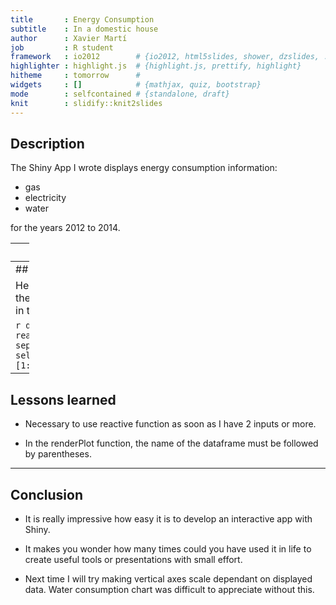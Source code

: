 ```yaml
---
title       : Energy Consumption
subtitle    : In a domestic house
author      : Xavier Martí
job         : R student
framework   : io2012        # {io2012, html5slides, shower, dzslides, ...}
highlighter : highlight.js  # {highlight.js, prettify, highlight}
hitheme     : tomorrow      #
widgets     : []            # {mathjax, quiz, bootstrap}
mode        : selfcontained # {standalone, draft}
knit        : slidify::knit2slides
---
```


## Description

The Shiny App I wrote displays energy consumption information:

- gas
- electricity
- water

for the years 2012 to 2014.

---
## Details

This is data from the energy consumption of a domestic house through years 2012 to 2014.

The accumulated consumption of Water, Gas and Electricity is measured each week and the difference with previous week is that week's consumption.

Further more, a formula is applied to compute an estimate price (expressed in
EUR) for the week's consumption.

---
## Example

Here are the first 10 lines of the Excel file (for the columns which interest
me, the ones I show in the barplot):

```r
data <- read.csv("../energyConsumptionData.csv", sep=",", header=T)
subset(data, select=c(Date,PriceGas,PriceElec,PriceWater))[1:10, ]
```

---
## Lessons learned

- Necessary to use reactive function as soon as I have 2 inputs or more.

- In the renderPlot function, the name of the dataframe must be followed by
  parentheses.

---
## Conclusion

- It is really impressive how easy it is to develop an interactive app with Shiny.

- It makes you wonder how many times could you have used it in life to create useful tools or presentations with small effort.

- Next time I will try making vertical axes scale dependant on displayed data. Water consumption chart was difficult to appreciate without this.
